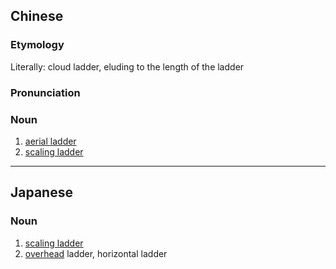 {{also|云梯}}
==Chinese==
{{zh-forms|s=云梯}}

===Etymology===
Literally: cloud ladder, eluding to the length of the ladder

===Pronunciation===
{{zh-pron
|m=yúntī
|mn=hûn-thui
|cat=n
}}

===Noun===
{{zh-noun}}

# [[aerial ladder]]
# [[scaling ladder]]

----

==Japanese==
{{ja-kanjitab|うん|てい|yomi=on}}

===Noun===
{{ja-noun|うんてい}}

# [[scaling ladder]]
# [[overhead]] ladder, horizontal ladder